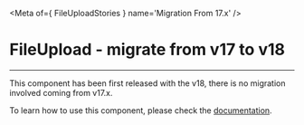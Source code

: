
<Meta of={ FileUploadStories } name='Migration From 17.x' />

# FileUpload - migrate from v17 to v18
----

This component has been first released with the v18, there is no migration involved coming from v17.x.

To learn how to use this component, please check the [documentation](?path=/docs/ods-components-form-file-upload--documentation).
